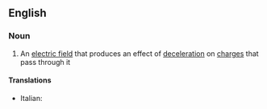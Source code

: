 ==English==

===Noun===
{{en-noun}}

# {{context|physics|lang=en}} An [[electric field]] that produces an effect of [[deceleration]] on [[charge]]s that pass through it

====Translations====
{{trans-top|contrafield}}
* Italian: {{t-|it|controcampo|m}}
{{trans-mid}}
{{trans-bottom}}